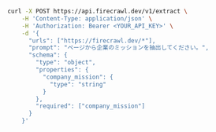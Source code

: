 ```bash cURL
curl -X POST https://api.firecrawl.dev/v1/extract \
    -H 'Content-Type: application/json' \
    -H 'Authorization: Bearer <YOUR_API_KEY>' \
    -d '{
      "urls": ["https://firecrawl.dev/*"],
      "prompt": "ページから企業のミッションを抽出してください。",
      "schema": {
        "type": "object",
        "properties": {
          "company_mission": {
            "type": "string"
          }
        },
        "required": ["company_mission"]
      }
    }'
```
